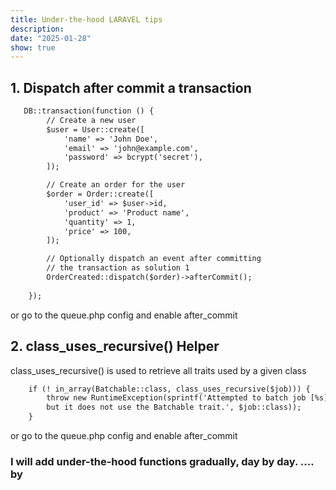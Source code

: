 ```yaml
---
title: Under-the-hood LARAVEL tips
description: 
date: "2025-01-28"
show: true
---
```


## 1. Dispatch after commit a transaction
```html
   DB::transaction(function () {
        // Create a new user
        $user = User::create([
            'name' => 'John Doe',
            'email' => 'john@example.com',
            'password' => bcrypt('secret'),
        ]);

        // Create an order for the user
        $order = Order::create([
            'user_id' => $user->id,
            'product' => 'Product name',
            'quantity' => 1,
            'price' => 100,
        ]);

        // Optionally dispatch an event after committing 
        // the transaction as solution 1
        OrderCreated::dispatch($order)->afterCommit();
       
    });
```

or go to the queue.php config and enable after_commit 

## 2. class_uses_recursive() Helper

 class_uses_recursive() is used to retrieve all traits used by a given class
```html
    if (! in_array(Batchable::class, class_uses_recursive($job))) {
        throw new RuntimeException(sprintf('Attempted to batch job [%s], 
        but it does not use the Batchable trait.', $job::class));
    }
```

or go to the queue.php config and enable after_commit 

### I will add under-the-hood functions gradually, day by day. .... by